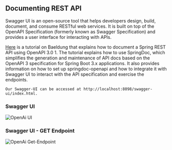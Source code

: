 

## Documenting REST API

Swagger UI is an open-source tool that helps developers design, build, document, and consume RESTful web services.
It is built on top of the OpenAPI Specification (formerly known as Swagger Specification) and provides a user interface for interacting with APIs.

[Here](https://www.baeldung.com/spring-rest-openapi-documentation) is a tutorial on Baeldung that explains how to document a Spring REST API using OpenAPI 3.0 1. The tutorial explains how to use SpringDoc, which simplifies the generation and maintenance of API docs based on the OpenAPI 3 specification for Spring Boot 3.x applications. It also provides information on how to set up springdoc-openapi and how to integrate it with Swagger UI to interact with the API specification and exercise the endpoints.

<Callout type="info">

    Our Swagger-UI can be accessed at http://localhost:8098/swagger-ui/index.html.
</Callout>

### Swagger UI

![OpenAi UI](../../../public/images/swagger.png)

### Swagger UI - GET Endpoint

![OpenAi Get-Endpoint](../../../public/images/swaggerapi.png)